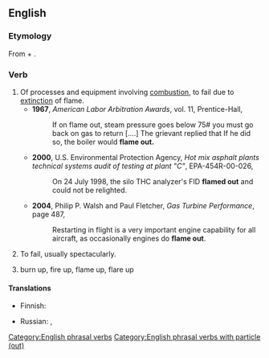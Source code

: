 {{also|flameout|flame-out}}
==English==

===Etymology===
From {{term|flame}} + {{term|out}}.

===Verb===
{{en-verb|head=[[flame]] [[out]]|flames out|flaming out|flamed out}}

# Of processes and equipment involving [[combustion]], to fail due to [[extinction]] of flame.
#* '''1967''', ''American Labor Arbitration Awards'', vol. 11, Prentice-Hall,
#*: If on flame out, steam pressure goes below 75# you must go back on gas to return [....] The grievant replied that If he did so, the boiler would '''flame out.'''
#* '''2000''', U.S. Environmental Protection Agency, ''Hot mix asphalt plants technical systems audit of testing at plant "C"'', EPA-454R-00-026,
#*: On 24 July 1998, the silo THC analyzer's FID '''flamed out''' and could not be relighted.
#* '''2004''', Philip P. Walsh and Paul Fletcher, ''Gas Turbine Performance'', page 487,
#*: Restarting in flight is a very important engine capability for all aircraft, as occasionally engines do '''flame out'''.
# {{figuratively}} To fail, usually spectacularly.
# burn up, fire up, flame up, flare up
#: {{usex|Mary's temper flamed out|lang=en}}

====Translations====
{{trans-top|to fail due to extinction of flame}}
* Finnish: {{t+|fi|sammua}}
{{trans-mid}}
* Russian: {{t+|ru|глохнуть|impf|tr=glóxnutʹ|sc=Cyrl}}, {{t+|ru|заглохнуть|pf|tr=zaglóxnutʹ|sc=Cyrl}}
{{trans-bottom}}

{{trans-top|to fail spectacularly}}
{{trans-mid}}
{{trans-bottom}}

{{trans-see|flare up}}

[[Category:English phrasal verbs]]
[[Category:English phrasal verbs with particle (out)]]